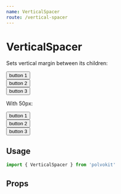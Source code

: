 ```yaml
---
name: VerticalSpacer
route: /vertical-spacer
---
```



# VerticalSpacer

Sets vertical margin between its children:

<Playground>
  <VerticalSpacer>
    <div>
      <Button>button 1</Button>
    </div>
    <div>
      <Button>button 2</Button>
    </div>
    <div>
      <Button>button 3</Button>
    </div>
  </VerticalSpacer>
</Playground>

With 50px:

<Playground>
  <VerticalSpacer space={50}>
    <div>
      <Button>button 1</Button>
    </div>
    <div>
      <Button>button 2</Button>
    </div>
    <div>
      <Button>button 3</Button>
    </div>
  </VerticalSpacer>
</Playground>

## Usage

```js
import { VerticalSpacer } from 'polvokit'
```

## Props

<PropsTable of={VerticalSpacer} />
